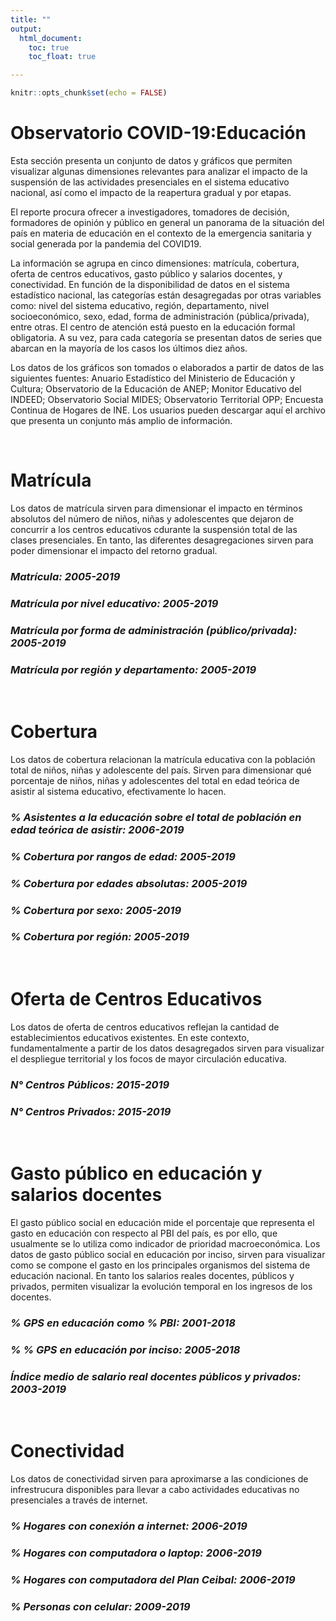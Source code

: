 ```yaml
---
title: ""
output:
  html_document:
    toc: true
    toc_float: true

---
```


```r
knitr::opts_chunk$set(echo = FALSE)
```

# **Observatorio COVID-19:Educación** 

Esta sección presenta un conjunto de datos y gráficos que permiten visualizar algunas dimensiones relevantes para analizar el impacto de la suspensión de las actividades presenciales en el sistema educativo nacional, así como el impacto de la reapertura gradual y por etapas. 

El reporte procura ofrecer a investigadores, tomadores de decisión, formadores de opinión y público en general un panorama de la situación del país en materia de educación en el contexto de la emergencia sanitaria y social generada por la pandemia del COVID19.  

La información se agrupa en cinco dimensiones: matrícula, cobertura, oferta de centros educativos, gasto público y salarios docentes, y conectividad. En función de la disponibilidad de datos en el sistema estadístico nacional, las categorías están desagregadas por otras variables como: nivel del sistema educativo, región, departamento, nivel socioeconómico, sexo, edad, forma de administración (pública/privada), entre otras. El centro de atención está puesto en la educación formal obligatoria. A su vez, para cada categoría se presentan datos de series que abarcan en la mayoría de los casos los últimos diez años.  

Los datos de los gráficos son tomados o elaborados a partir de datos de las siguientes fuentes: Anuario Estadístico del Ministerio de Educación y Cultura; Observatorio de la Educación de ANEP; Monitor Educativo del INDEED; Observatorio Social MIDES; Observatorio Territorial OPP; Encuesta Continua de Hogares de INE. Los usuarios pueden descargar aquí el archivo que presenta un conjunto más amplio de información.  

<br />

# **Matrícula**  

Los datos de matrícula sirven para dimensionar el impacto en términos absolutos del número de niños, niñas y adolescentes que dejaron de concurrir a los centros educativos cdurante la suspensión total de las clases presenciales. En tanto, las diferentes desagregaciones sirven para poder dimensionar el impacto del retorno gradual.   

### _Matrícula: 2005-2019_  

### _Matrícula por nivel educativo: 2005-2019_  

### _Matrícula por forma de administración (público/privada): 2005-2019_  

### _Matrícula por región y departamento: 2005-2019_  

<br />

# **Cobertura**  

Los datos de cobertura relacionan la matrícula educativa con la población total de niños, niñas y adolescente del país. Sirven para dimensionar qué porcentaje de niños, niñas y adolescentes del total en edad teórica de asistir al sistema educativo, efectivamente lo hacen.  

### _% Asistentes a la educación sobre el total de población en edad teórica de asistir: 2006-2019_  

### _% Cobertura por rangos de edad: 2005-2019_  

### _% Cobertura por edades absolutas: 2005-2019_  

### _% Cobertura por sexo: 2005-2019_  

### _% Cobertura por región: 2005-2019_  

<br />

# **Oferta de Centros Educativos**  

Los datos de oferta de centros educativos reflejan la cantidad de establecimientos educativos existentes. En este contexto, fundamentalmente a partir de los datos desagregados sirven para visualizar el despliegue territorial y los focos de mayor circulación educativa.  

### _N° Centros Públicos: 2015-2019_  

### _N° Centros Privados: 2015-2019_   

<br />

# **Gasto público en educación y salarios docentes**  

El gasto público social en educación mide el porcentaje que representa el gasto en educación con respecto al PBI del país, es por ello, que usualmente se lo utiliza como indicador de prioridad macroeconómica. Los datos de gasto público social en educación por inciso, sirven para visualizar como se compone el gasto en los principales organismos del sistema de educación nacional. En tanto los salarios reales docentes, públicos y privados, permiten visualizar la evolución temporal en los ingresos de los docentes.  

### _% GPS en educación como % PBI: 2001-2018_

### _% % GPS en educación por inciso: 2005-2018_

### _Índice medio de salario real docentes públicos y privados: 2003-2019_  

<br />

# **Conectividad**  

Los datos de conectividad sirven para aproximarse a las condiciones de infrestrucura disponibles para llevar a cabo actividades educativas no presenciales a través de internet.  

### _% Hogares con conexión a internet: 2006-2019_  

### _% Hogares con computadora o laptop: 2006-2019_

### _% Hogares con computadora del Plan Ceibal: 2006-2019_  

### _% Personas con celular: 2009-2019_  

